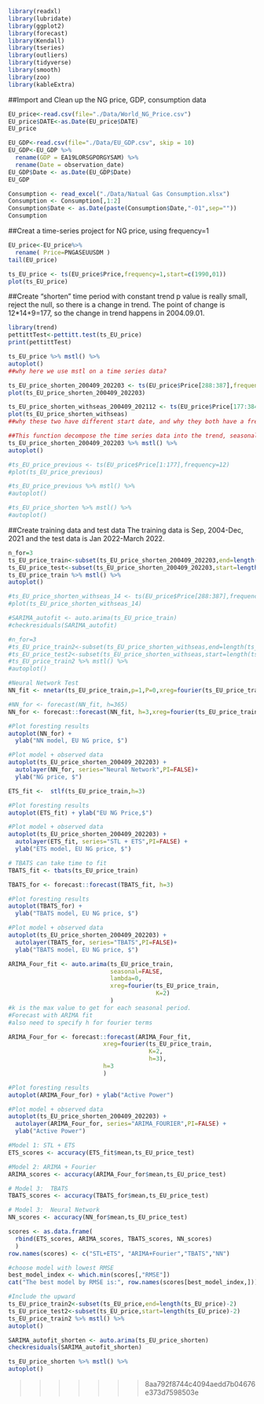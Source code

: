
```r
library(readxl)
library(lubridate)
library(ggplot2)
library(forecast)  
library(Kendall)
library(tseries)
library(outliers)
library(tidyverse)
library(smooth)
library(zoo)
library(kableExtra)
```

##Import and Clean up the NG price, GDP, consumption data
```r
EU_price<-read.csv(file="./Data/World_NG_Price.csv")
EU_price$DATE<-as.Date(EU_price$DATE)
EU_price

EU_GDP<-read.csv(file="./Data/EU_GDP.csv", skip = 10)
EU_GDP<-EU_GDP %>%
  rename(GDP = EA19LORSGPORGYSAM) %>%
  rename(Date = observation_date)
EU_GDP$Date <- as.Date(EU_GDP$Date)
EU_GDP

Consumption <- read_excel("./Data/Natual Gas Consumption.xlsx")
Consumption <- Consumption[,1:2]
Consumption$Date <- as.Date(paste(Consumption$Date,"-01",sep=""))
Consumption
```
##Creat a time-series project for NG price, using frequency=1
```r
EU_price<-EU_price%>%
  rename( Price=PNGASEUUSDM ) 
tail(EU_price)
```

```r
ts_EU_price <- ts(EU_price$Price,frequency=1,start=c(1990,01))
plot(ts_EU_price)
```


##Create "shorten" time period with constant trend
p value is really small, reject the null, so there is a change in trend.
The point of change is 12*14+9=177, so the change in trend happens in 2004.09.01.
```r
library(trend)
pettittTest<-pettitt.test(ts_EU_price)
print(pettittTest)

```


```r
ts_EU_price %>% mstl() %>%
autoplot()
##why here we use mstl on a time series data?
```

```r
ts_EU_price_shorten_200409_202203 <- ts(EU_price$Price[288:387],frequency=12,start=c(2004,09))
plot(ts_EU_price_shorten_200409_202203)
```


```r
ts_EU_price_shorten_withseas_200409_202112 <- ts(EU_price$Price[177:384],frequency=12,start=c(2004,09))
plot(ts_EU_price_shorten_withseas)
##why these two have different start date, and why they both have a frequency of 12?
```
```r
##This function decompose the time series data into the trend, seasonal, and error components
ts_EU_price_shorten_200409_202203 %>% mstl() %>%
autoplot()
```
```r
#ts_EU_price_previous <- ts(EU_price$Price[1:177],frequency=12)
#plot(ts_EU_price_previous)
```

```r
#ts_EU_price_previous %>% mstl() %>%
#autoplot()
```

```r
#ts_EU_price_shorten %>% mstl() %>%
#autoplot()
```

##Create training data and test data
The training data is Sep, 2004-Dec, 2021 and the test data is Jan 2022-March 2022.
```r
n_for=3
ts_EU_price_train<-subset(ts_EU_price_shorten_200409_202203,end=length(ts_EU_price_shorten_200409_202203)-n_for)
ts_EU_price_test<-subset(ts_EU_price_shorten_200409_202203,start=length(ts_EU_price_shorten_200409_202203)-n_for+1)
ts_EU_price_train %>% mstl() %>%
autoplot()
```

```r
#ts_EU_price_shorten_withseas_14 <- ts(EU_price$Price[288:387],frequency=12,start=c(2014,01))
#plot(ts_EU_price_shorten_withseas_14)
```

```r
#SARIMA_autofit <- auto.arima(ts_EU_price_train)
#checkresiduals(SARIMA_autofit)
```

```r
#n_for=3
#ts_EU_price_train2<-subset(ts_EU_price_shorten_withseas,end=length(ts_EU_price_shorten_withseas)-n_for)
#ts_EU_price_test2<-subset(ts_EU_price_shorten_withseas,start=length(ts_EU_price_shorten_withseas)-n_for)
#ts_EU_price_train2 %>% mstl() %>%
#autoplot()
```

```r
#Neural Network Test
NN_fit <- nnetar(ts_EU_price_train,p=1,P=0,xreg=fourier(ts_EU_price_train,K=2))

#NN_for <- forecast(NN_fit, h=365) 
NN_for <- forecast::forecast(NN_fit, h=3,xreg=fourier(ts_EU_price_train, K=2,h=3))

#Plot foresting results
autoplot(NN_for) +
  ylab("NN model, EU NG price, $") 

#Plot model + observed data
autoplot(ts_EU_price_shorten_200409_202203) +
  autolayer(NN_for, series="Neural Network",PI=FALSE)+
  ylab("NG price, $") 
```
```r
ETS_fit <-  stlf(ts_EU_price_train,h=3)

#Plot foresting results
autoplot(ETS_fit) + ylab("EU NG Price,$")

#Plot model + observed data
autoplot(ts_EU_price_shorten_200409_202203) +
  autolayer(ETS_fit, series="STL + ETS",PI=FALSE) +
  ylab("ETS model, EU NG price, $")
```
```r
# TBATS can take time to fit
TBATS_fit <- tbats(ts_EU_price_train)

TBATS_for <- forecast::forecast(TBATS_fit, h=3)

#Plot foresting results
autoplot(TBATS_for) +
  ylab("TBATS model, EU NG price, $") 

#Plot model + observed data
autoplot(ts_EU_price_shorten_200409_202203) +
  autolayer(TBATS_for, series="TBATS",PI=FALSE)+
  ylab("TBATS model, EU NG price, $") 
```
```r

ARIMA_Four_fit <- auto.arima(ts_EU_price_train, 
                             seasonal=FALSE, 
                             lambda=0,
                             xreg=fourier(ts_EU_price_train, 
                                          K=2)
                             )
#k is the max value to get for each seasonal period.
#Forecast with ARIMA fit
#also need to specify h for fourier terms

ARIMA_Four_for <- forecast::forecast(ARIMA_Four_fit,
                           xreg=fourier(ts_EU_price_train,
                                        K=2,
                                        h=3),
                           h=3
                           ) 

#Plot foresting results
autoplot(ARIMA_Four_for) + ylab("Active Power")

#Plot model + observed data
autoplot(ts_EU_price_shorten_200409_202203) +
  autolayer(ARIMA_Four_for, series="ARIMA_FOURIER",PI=FALSE) +
  ylab("Active Power")
```
```r
#Model 1: STL + ETS
ETS_scores <- accuracy(ETS_fit$mean,ts_EU_price_test)  

#Model 2: ARIMA + Fourier 
ARIMA_scores <- accuracy(ARIMA_Four_for$mean,ts_EU_price_test)

# Model 3:  TBATS 
TBATS_scores <- accuracy(TBATS_for$mean,ts_EU_price_test)

# Model 3:  Neural Network 
NN_scores <- accuracy(NN_for$mean,ts_EU_price_test)

```

```r
scores <- as.data.frame(
  rbind(ETS_scores, ARIMA_scores, TBATS_scores, NN_scores)
  )
row.names(scores) <- c("STL+ETS", "ARIMA+Fourier","TBATS","NN")

#choose model with lowest RMSE
best_model_index <- which.min(scores[,"RMSE"])
cat("The best model by RMSE is:", row.names(scores[best_model_index,]))
```


```r
#Include the upward
ts_EU_price_train2<-subset(ts_EU_price,end=length(ts_EU_price)-2)
ts_EU_price_test2<-subset(ts_EU_price,start=length(ts_EU_price)-2)
ts_EU_price_train2 %>% mstl() %>%
autoplot()
```




```r
SARIMA_autofit_shorten <- auto.arima(ts_EU_price_shorten)
checkresiduals(SARIMA_autofit_shorten)
```
```r
ts_EU_price_shorten %>% mstl() %>%
autoplot()
```


>>>>>>> 8aa792f8744c4094aedd7b04676e373d7598503e
